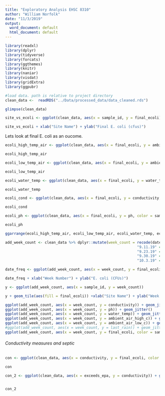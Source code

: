 ```yaml
---
title: "Exploratory Analysis EHSC 8310"
author: "William Norfolk"
date: "11/3/2019"
output:
  word_document: default
  html_document: default
---
```


```r

library(readxl)
library(dplyr)
library(tidyverse)
library(forcats)
library(ggthemes)
library(knitr)
library(naniar)
library(visdat)
library(gridExtra)
library(ggpubr)

```

```r
#load data. path is relative to project directory
clean_data <-  readRDS("../Data/processed_data/data_cleaned.rds") 
```


```r
glimpse(clean_data)
```

```r
site_vs_ecoli <- ggplot(clean_data, aes(x = sample_id, y = final_ecoli)) + geom_bar(stat = "identity")

site_vs_ecoli + xlab("Site Name") + ylab("Final E. coli (cfus)")


```




Lets look at final E. coli as an oucome.

```r
ecoli_high_temp_air <- ggplot(clean_data, aes(x = final_ecoli, y = ambient_air_high_c, color = sample_id)) + geom_jitter() + xlab("Final E. coli") + ylab("Ambient Air Temp High (C)")

ecoli_high_temp_air

ecoli_low_temp_air <- ggplot(clean_data, aes(x = final_ecoli, y = ambient_air_low_c, color = sample_id)) + geom_jitter() + xlab("Final E. coli") + ylab("Ambient Air Temp Low (C)")

ecoli_low_temp_air

ecoli_water_temp <- ggplot(clean_data, aes(x = final_ecoli, y = water_temp, color = sample_id)) + geom_jitter() + xlab("Final E. coli") + ylab("Water Temp (C)")

ecoli_water_temp

ecoli_cond <- ggplot(clean_data, aes(x = final_ecoli, y = conductivity, color = sample_id)) + geom_jitter() + xlab("Final E. coli") + ylab("Conductivity")

ecoli_cond

ecoli_ph <- ggplot(clean_data, aes(x = final_ecoli, y = ph, color = sample_id)) + geom_jitter() + xlab("Final E. coli") + ylab("pH")

ecoli_ph
```

```r
ggarrange(ecoli_high_temp_air, ecoli_low_temp_air, ecoli_water_temp, ecoli_cond, ecoli_ph, ncol = 3, nrow = 2, common.legend = TRUE, legend = "bottom")


```

```r
add_week_count <- clean_data %>% dplyr::mutate(week_count = recode(date,
                                                            "9.11.19" = 1,
                                                            "9.23.19" = 2,
                                                            "9.30.19" = 4,
                                                            "10.3.19" = 5))
```


```r

date_freq <- ggplot(add_week_count, aes(x = week_count, y = final_ecoli, color = sample_id)) + geom_line()

date_freq + xlab("Week Number") + ylab("E. coli (CFUs)")
```

```r
y <- ggplot(add_week_count, aes(x = sample_id, y = week_count)) 

y + geom_tile(aes(fill = final_ecoli)) +xlab("Site Name") + ylab("Week Number")
```



```r
ggplot(add_week_count, aes(x = week_count, y = conductivity)) + geom_jitter()
ggplot(add_week_count, aes(x = week_count, y = ph)) + geom_jitter()
ggplot(add_week_count, aes(x = week_count, y = water_temp)) + geom_jitter()
ggplot(add_week_count, aes(x = week_count, y = ambient_air_high_c)) + geom_jitter()
ggplot(add_week_count, aes(x = week_count, y = ambient_air_low_c)) + geom_jitter()
#ggplot(add_week_count, aes(x = week_count, y = last_rain)) + geom_jitter()
ggplot(add_week_count, aes(x = week_count, y = final_ecoli, color = sample_id)) + geom_jitter()


```

###### Conductivity measures and septic 

```r

con <- ggplot(clean_data, aes(x = conductivity, y = final_ecoli, color = sample_id)) + geom_jitter()

con

```


```r

con_2 <- ggplot(clean_data, aes(x = exceeds_epa, y = conductivity)) + geom_violin() + geom_jitter(aes(color = sample_id)) + xlab("Exceeds EPA")


con_2
```



